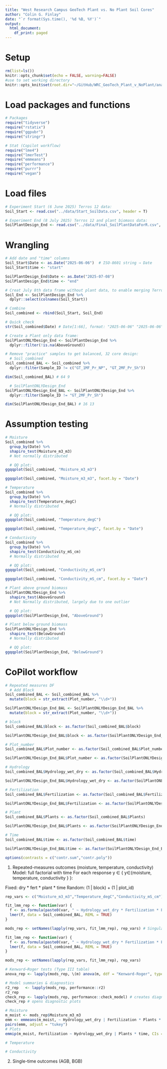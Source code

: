 ```yaml
---
title: "West Research Campus GeoTech Plant vs. No Plant Soil Cores"
author: "Colin G. Finlay"
date: "`r format(Sys.time(), '%d %B, %Y')`"
output:
  html_document:
    df_print: paged
---
```

# Setup

```r
rm(list=ls())
knitr::opts_chunk$set(echo = FALSE, warning=FALSE)
#use to set working directory 
knitr::opts_knit$set(root.dir="~/GitHub/WRC_GeoTech_Plant_v_NoPlant/analyses/")
```

# Load packages and functions
```r
# Packages
require("tidyverse")
require("rstatix")
require("ggpubr")
require("stringr")

# Stat (Copilot workflow)
require("lme4")
require("lmerTest")
require("emmeans")
require("performance")
require("purrr")
require("vegan")
```

# Load files

```r
# Experiment Start (6 June 2025) Terros 12 data:
Soil_Start <- read.csv("../data/Start_SoilData.csv", header = T)

# Experiment End (8 July 2025) Terros 12 and plant biomass data:
SoilPlantDesign_End <- read.csv("../data/Final_SoilPlantDataForR.csv", header = T)
```

# Wrangling



```r
# Add date and "time" columns
Soil_Start$Date <- as.Date("2025-06-06")  # ISO-8601 string → Date
Soil_Start$time <- "start"

SoilPlantDesign_End$Date <- as.Date("2025-07-08")
SoilPlantDesign_End$time <- "end"

# Creat July 8th data frame without plant data, to enable merging Terros 12 data
Soil_End <- SoilPlantDesign_End %>%
  dplyr::select(colnames(Soil_Start))

# Combine
Soil_combined <- rbind(Soil_Start, Soil_End)

# Quick check
str(Soil_combined$Date) # Date[1:66], format: "2025-06-06" "2025-06-06" ... "2025-07-08"]

# Create a Plant only data frame:
SoilPlantONLYDesign_End <- SoilPlantDesign_End %>%
  dplyr::filter(!is.na(AboveGround))
```

```r
# Remove "practice" samples to get balanced, 32 core design:
  # Soil_combined
Soil_combined_BAL <- Soil_combined %>%
  dplyr::filter(Sample_ID != c("GT_1MF_Pr_NP", "GT_2MF_Pr_Sh"))

dim(Soil_combined_BAL) # 64 9

  # SoilPlantONLYDesign_End
SoilPlantONLYDesign_End_BAL <- SoilPlantONLYDesign_End %>%
  dplyr::filter(Sample_ID != "GT_2MF_Pr_Sh")

dim(SoilPlantONLYDesign_End_BAL) # 16 13
```

# Assumption testing

```r
# Moisture
Soil_combined %>%
  group_by(Date) %>%
  shapiro_test(Moisture_m3_m3)
  # Not normally distributed

  # QQ plot:
ggqqplot(Soil_combined, "Moisture_m3_m3")

ggqqplot(Soil_combined, "Moisture_m3_m3", facet.by = "Date")

# Temperature
Soil_combined %>%
  group_by(Date) %>%
  shapiro_test(Temperature_degC)
  # Normally distributed

  # QQ plot:
ggqqplot(Soil_combined, "Temperature_degC")

ggqqplot(Soil_combined, "Temperature_degC", facet.by = "Date")

# Conductivity
Soil_combined %>%
  group_by(Date) %>%
  shapiro_test(Conductivity_mS_cm)
  # Normally distributed

  # QQ plot:
ggqqplot(Soil_combined, "Conductivity_mS_cm")

ggqqplot(Soil_combined, "Conductivity_mS_cm", facet.by = "Date")

# Plant above ground biomass
SoilPlantONLYDesign_End %>%
  shapiro_test(AboveGround)
  # Not Normally distributed, largely due to one outlier

  # QQ plot:
ggqqplot(SoilPlantDesign_End, "AboveGround")

# Plant below ground biomass
SoilPlantONLYDesign_End %>%
  shapiro_test(BelowGround)
  # Normally distributed

  # QQ plot:
ggqqplot(SoilPlantDesign_End, "BelowGround")
```

# CoPilot workflow

```r
# Repeated measures DF
  # Add Block
Soil_combined_BAL <- Soil_combined_BAL %>%
  mutate(block = str_extract(Plot_number, "\\d+"))

SoilPlantONLYDesign_End_BAL <- SoilPlantONLYDesign_End_BAL %>%
  mutate(block = str_extract(Plot_number, "\\d+"))

```

```r
# block
Soil_combined_BAL$block <- as.factor(Soil_combined_BAL$block)

SoilPlantONLYDesign_End_BAL$block <- as.factor(SoilPlantONLYDesign_End_BAL$block)

# Plot_number
Soil_combined_BAL$Plot_number <- as.factor(Soil_combined_BAL$Plot_number)

SoilPlantONLYDesign_End_BAL$Plot_number <- as.factor(SoilPlantONLYDesign_End_BAL$Plot_number)

# Hydrology
Soil_combined_BAL$Hydrology_wet_dry <- as.factor(Soil_combined_BAL$Hydrology_wet_dry)

SoilPlantONLYDesign_End_BAL$Hydrology_wet_dry <- as.factor(SoilPlantONLYDesign_End_BAL$Hydrology_wet_dry)

# Fertilization
Soil_combined_BAL$Fertilization <- as.factor(Soil_combined_BAL$Fertilization)

SoilPlantONLYDesign_End_BAL$Fertilization <- as.factor(SoilPlantONLYDesign_End_BAL$Fertilization)

# Plant
Soil_combined_BAL$Plants <- as.factor(Soil_combined_BAL$Plants)

SoilPlantONLYDesign_End_BAL$Plants <- as.factor(SoilPlantONLYDesign_End_BAL$Plants)

# Time
Soil_combined_BAL$time <- as.factor(Soil_combined_BAL$time)

SoilPlantONLYDesign_End_BAL$time <- as.factor(SoilPlantONLYDesign_End_BAL$time)
```

```r
options(contrasts = c("contr.sum","contr.poly"))
```

1) Repeated-measures outcomes (moisture, temperature, conductivity)
Model: full factorial with time
For each response 
y
∈
{
y∈{moisture, temperature, conductivity
}
}:

Fixed: dry * fert * plant * time
Random: (1 | block) + (1 | plot_id)

```r
rep_vars <- c("Moisture_m3_m3","Temperature_degC","Conductivity_mS_cm")

fit_lmm_rep <- function(var) {
  f <- as.formula(paste0(var, " ~ Hydrology_wet_dry * Fertilization * Plants * time + (1|block) + (1|Plot_number)"))
  lmer(f, data = Soil_combined_BAL, REML = TRUE)
}

mods_rep <- setNames(lapply(rep_vars, fit_lmm_rep), rep_vars) # Singular fits, so drop a random effect

fit_lmm_rep <- function(var) {
  f <- as.formula(paste0(var, " ~ Hydrology_wet_dry * Fertilization * Plants * time + (1|block)"))
  lmer(f, data = Soil_combined_BAL, REML = TRUE)
}

mods_rep <- setNames(lapply(rep_vars, fit_lmm_rep), rep_vars)

# Kenward–Roger tests (Type III table)
anova_rep <- lapply(mods_rep, \(m) anova(m, ddf = "Kenward-Roger", type = 3))

# Model summaries & diagnostics
r2_rep   <- lapply(mods_rep, performance::r2)
r2_rep
check_rep <- lapply(mods_rep, performance::check_model) # creates diagnostic plots
check_rep # opens diagnostic plots
```

```r
# Moisture
m_moist <- mods_rep$Moisture_m3_m3
emm <- emmeans(m_moist, ~ Hydrology_wet_dry | Fertilization * Plants * time)
pairs(emm, adjust = "tukey")
# Plots
emmip(m_moist, Fertilization ~ Hydrology_wet_dry | Plants * time, CIs = TRUE) + theme_minimal()

# Temperature

# Conductivity
```

2) Single-time outcomes (AGB, BGB)

```r

```




